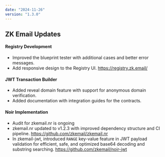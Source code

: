 ```yaml
---
date: "2024-11-26"
version: "1.3.0"
---
```


## ZK Email Updates

#### Registry Development
- Improved the blueprint tester with additional cases and better error messages.
- Add responsive design to the Registry UI. https://registry.zk.email/

#### JWT Transaction Builder
- Added reveal domain feature with support for anonymous domain verification. 
- Added documentation with integration guides for the contracts.

#### Noir Implementation
- Audit for zkemail.nr is ongoing 
- zkemail.nr updated to v1.2.3 with improved dependency structure and CI pipeline. https://github.com/zkemail/zkemail.nr
- In zkemail-jwt, introduced `RANGE` key-value feature in JWT payload validation for efficient, safe, and optimized base64 decoding and substring searching. https://github.com/zkemail/noir-jwt